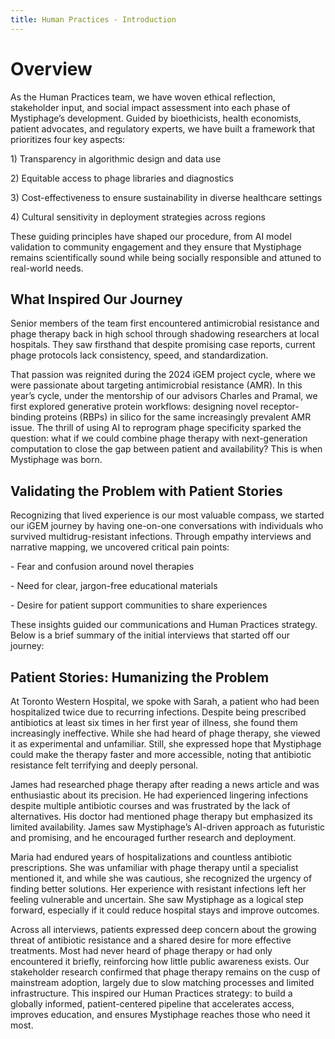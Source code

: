 ```yaml
---
title: Human Practices - Introduction
---
```



# Overview

As the Human Practices team, we have woven ethical reflection, stakeholder input, and social impact assessment into each phase of Mystiphage’s development. Guided by bioethicists, health economists, patient advocates, and regulatory experts, we have built a framework that prioritizes four key aspects:

1\) Transparency in algorithmic design and data use
    
2\) Equitable access to phage libraries and diagnostics
    
3\)  Cost-effectiveness to ensure sustainability in diverse healthcare settings
    
4\) Cultural sensitivity in deployment strategies across regions
    

These guiding principles have shaped our procedure, from AI model validation to community engagement and they ensure that Mystiphage remains scientifically sound while being socially responsible and attuned to real-world needs.

## What Inspired Our Journey
Senior members of the team first encountered antimicrobial resistance and phage therapy back in high school through shadowing researchers at local hospitals. They saw firsthand that despite promising case reports, current phage protocols lack consistency, speed, and standardization. 

That passion was reignited during the 2024 iGEM project cycle, where we were passionate about targeting antimicrobial resistance (AMR). In this year’s cycle, under the mentorship of our advisors Charles and Pramal, we first explored generative protein workflows: designing novel receptor-binding proteins (RBPs) in silico for the same increasingly prevalent AMR issue. The thrill of using AI to reprogram phage specificity sparked the question: what if we could combine phage therapy with next-generation computation to close the gap between patient and availability? This is when Mystiphage was born.


 ## Validating the Problem with Patient Stories

Recognizing that lived experience is our most valuable compass, we started our iGEM journey by having one-on-one conversations with individuals who survived multidrug-resistant infections. Through empathy interviews and narrative mapping, we uncovered critical pain points:

\-   Fear and confusion around novel therapies
    
\-   Need for clear, jargon-free educational materials
    
\-   Desire for patient support communities to share experiences
    

These insights guided our communications and Human Practices strategy. Below is a brief summary of the initial interviews that started off our journey:

## Patient Stories: Humanizing the Problem

At Toronto Western Hospital, we spoke with Sarah, a patient who had been hospitalized twice due to recurring infections. Despite being prescribed antibiotics at least six times in her first year of illness, she found them increasingly ineffective. While she had heard of phage therapy, she viewed it as experimental and unfamiliar. Still, she expressed hope that Mystiphage could make the therapy faster and more accessible, noting that antibiotic resistance felt terrifying and deeply personal.

James had researched phage therapy after reading a news article and was enthusiastic about its precision. He had experienced lingering infections despite multiple antibiotic courses and was frustrated by the lack of alternatives. His doctor had mentioned phage therapy but emphasized its limited availability. James saw Mystiphage’s AI-driven approach as futuristic and promising, and he encouraged further research and deployment.

Maria had endured years of hospitalizations and countless antibiotic prescriptions. She was unfamiliar with phage therapy until a specialist mentioned it, and while she was cautious, she recognized the urgency of finding better solutions. Her experience with resistant infections left her feeling vulnerable and uncertain. She saw Mystiphage as a logical step forward, especially if it could reduce hospital stays and improve outcomes.

Across all interviews, patients expressed deep concern about the growing threat of antibiotic resistance and a shared desire for more effective treatments. Most had never heard of phage therapy or had only encountered it briefly, reinforcing how little public awareness exists. Our stakeholder research confirmed that phage therapy remains on the cusp of mainstream adoption, largely due to slow matching processes and limited infrastructure. This inspired our Human Practices strategy: to build a globally informed, patient-centered pipeline that accelerates access, improves education, and ensures Mystiphage reaches those who need it most.

